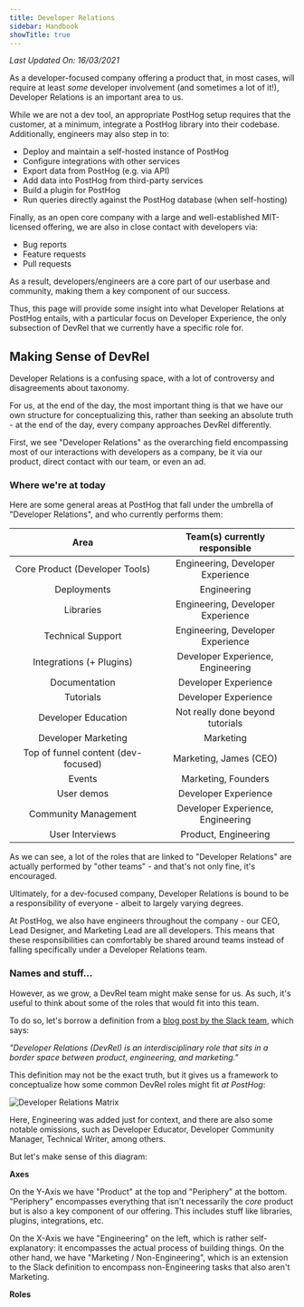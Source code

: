 ```yaml
---
title: Developer Relations
sidebar: Handbook
showTitle: true
---
```


*Last Updated On: 16/03/2021*

As a developer-focused company offering a product that, in most cases, will require at least *some* developer involvement (and sometimes a lot of it!), Developer Relations is an important area to us.

While we are not a dev tool, an appropriate PostHog setup requires that the customer, at a minimum, integrate a PostHog library into their codebase. Additionally, engineers may also step in to:

- Deploy and maintain a self-hosted instance of PostHog
- Configure integrations with other services
- Export data from PostHog (e.g. via API)
- Add data into PostHog from third-party services
- Build a plugin for PostHog
- Run queries directly against the PostHog database (when self-hosting)

Finally, as an open core company with a large and well-established MIT-licensed offering, we are also in close contact with developers via:

- Bug reports
- Feature requests
- Pull requests

As a result, developers/engineers are a core part of our userbase and community, making them a key component of our success. 

Thus, this page will provide some insight into what Developer Relations at PostHog entails, with a particular focus on Developer Experience, the only subsection of DevRel that we currently have a specific role for.


## Making Sense of DevRel

Developer Relations is a confusing space, with a lot of controversy and disagreements about taxonomy.

For us, at the end of the day, the most important thing is that we have our own structure for conceptualizing this, rather than seeking an absolute truth - at the end of the day, every company approaches DevRel differently.

First, we see "Developer Relations" as the overarching field encompassing most of our interactions with developers as a company, be it via our product, direct contact with our team, or even an ad.


### Where we're at today

Here are some general areas at PostHog that fall under the umbrella of "Developer Relations", and who currently performs them:

|                Area                 |   Team(s) currently responsible   |
| :---------------------------------: | :-------------------------------: |
|   Core Product (Developer Tools)    | Engineering, Developer Experience |
|             Deployments             |            Engineering            |
|              Libraries              | Engineering, Developer Experience |
|          Technical Support          | Engineering, Developer Experience |
|      Integrations (+ Plugins)       | Developer Experience, Engineering |
|            Documentation            |       Developer Experience        |
|              Tutorials              |       Developer Experience        |
|         Developer Education         | Not really done beyond tutorials  |
|         Developer Marketing         |             Marketing             |
| Top of funnel content (dev-focused) |      Marketing, James (CEO)       |
|               Events                |        Marketing, Founders        |
|             User demos              |       Developer Experience        |
|        Community Management         | Developer Experience, Engineering |
|           User Interviews           |       Product, Engineering        |


As we can see, a lot of the roles that are linked to "Developer Relations" are actually performed by "other teams" - and that's not only fine, it's encouraged. 

Ultimately, for a dev-focused company, Developer Relations is bound to be a responsibility of everyone - albeit to largely varying degrees.

At PostHog, we also have engineers throughout the company - our CEO, Lead Designer, and Marketing Lead are all developers. This means that these responsibilities can comfortably be shared around teams instead of falling specifically under a Developer Relations team.

### Names and stuff...

However, as we grow, a DevRel team might make sense for us. As such, it's useful to think about some of the roles that would fit into this team.

To do so, let's borrow a definition from a [blog post by the Slack team](https://slack.engineering/defining-a-career-path-for-developer-relations/), which says:

*"Developer Relations (DevRel) is an interdisciplinary role that sits in a border space between product, engineering, and marketing."*

This definition may not be the exact truth, but it gives us a framework to conceptualize how some common DevRel roles might fit *at PostHog*:

![Developer Relations Matrix](../../images/handbook/devrel-matrix.png)

Here, Engineering was added just for context, and there are also some notable omissions, such as Developer Educator, Developer Community Manager, Technical Writer, among others.

But let's make sense of this diagram:

**Axes**

On the Y-Axis we have "Product" at the top and "Periphery" at the bottom. "Periphery" encompasses everything that isn't necessarily the *core* product but is also a key component of our offering. This includes stuff like libraries, plugins, integrations, etc.

On the X-Axis we have "Engineering" on the left, which is rather self-explanatory: it encompasses the actual process of building things. On the other hand, we have "Marketing / Non-Engineering", which is an extension to the Slack definition to encompass non-Engineering tasks that also aren't Marketing. 

**Roles**



<!--


-->